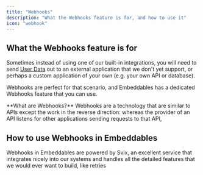 ```yaml
---
title: "Webhooks"
description: "What the Webhooks feature is for, and how to use it"
icon: "webhook"
---
```


## What the Webhooks feature is for

Sometimes instead of using one of our built-in integrations, you will need to send [User Data](#user-data) out to an external application that we don't yet support, or perhaps a custom application of your own (e.g. your own API or database).

Webhooks are perfect for that scenario, and Embeddables has a dedicated Webhooks feature that you can use.

<Info>
  **What are Webhooks?** Webhooks are a technology that are similar to APIs
  except the work in the reverse direction: whereas the provider of an API
  listens for other applications sending requests to that API,
</Info>

## How to use Webhooks in Embeddables

Webhooks in Embeddables are powered by Svix, an excellent service that integrates nicely into our systems and handles all the detailed features that we would ever want to build, like retries
